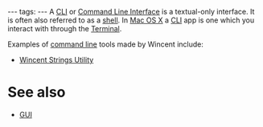 ---
tags:
---
A [[CLI]] or [[Command Line Interface]] is a textual-only interface. It is often also referred to as a [[shell]]. In [[Mac OS X]] a [[CLI]] app is one which you interact with through the [[Terminal]].

Examples of [[command line]] tools made by Wincent include:

* [[Wincent Strings Utility]]

= See also =

* [[GUI]]
